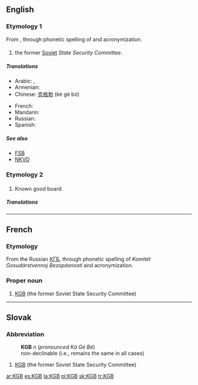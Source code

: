 ==English==
{{wikipedia}}

===Etymology 1===
From {{etyl|ru|en}} {{term|КГБ|lang=ru}}, through phonetic spelling of {{term|Комитет Государственной Безопасности|lang=ru|tr=Komitét Gosudárstvennoj Bezopásnosti||State Security Committee}} and acronymization.

===={{initialism}}====
{{en-proper-noun}}

# the former [[Soviet]] ''State Security Committee''.

=====Translations=====
{{trans-top|Soviet KGB}}
* Arabic: {{t|ar|كي جي بي|m|tr=key jii bii|sc=Arab}},  {{t|ar|كاي جي بي|m|tr=kay jii bii|sc=Arab}}
* Armenian: {{t-|hy|ՊԱԿ|tr=PAK|sc=Armn|xs=Armenian}}
* Chinese: [[克格勃]] (kè gé bó)
{{trans-mid}}
* French: {{t-|fr|KGB|m}}
* Mandarin: {{t|zh|克格勃|tr=kègébó|sc=Hani}}
* Russian: {{t+|ru|КГБ|sc=Cyrl}}
* Spanish: {{t+|es|KGB|m}}
{{trans-bottom}}

=====See also=====
* [[FSB]]
* [[NKVD]]

===Etymology 2===

===={{initialism}}====
{{en-noun}}

# {{electronics}} Known good board.

=====Translations=====
{{trans-top|Known Good Board}}
{{trans-mid}}
{{trans-bottom}}

----

==French==

===Etymology===
From the Russian [[КГБ]], through phonetic spelling of ''Komitét Gosudárstvennoj Bezopásnosti'' and acronymization.

===Proper noun===
{{infl|fr|proper noun|m}}

# [[#English|KGB]] (the former Soviet State Security Committee)

----

==Slovak==

===Abbreviation===
: '''KGB''' ''n'' (''pronounced Ká Gé Bé'')
: non-declinable (i.e., remains the same in all cases)

# [[KGB]] (the former Soviet State Security Committee)

[[ar:KGB]]
[[es:KGB]]
[[la:KGB]]
[[pl:KGB]]
[[sk:KGB]]
[[tr:KGB]]